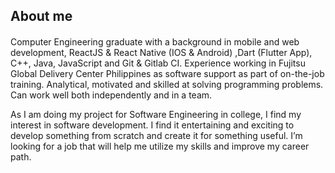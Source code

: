 ## About me

####
Computer Engineering graduate with a background in mobile and web development, ReactJS & React Native (IOS & Android) ,Dart (Flutter App), C++, Java, JavaScript and Git & Gitlab CI. Experience working in Fujitsu Global Delivery Center Philippines as software support as part of on-the-job training.  Analytical, motivated and skilled at solving programming problems. Can work well both independently and in a team.


As I am doing my project for Software Engineering in college, I find my interest in software development. I find it entertaining and exciting to develop something from scratch and create it for something useful. 
I’m looking for a job that will help me utilize my skills and improve my career path.